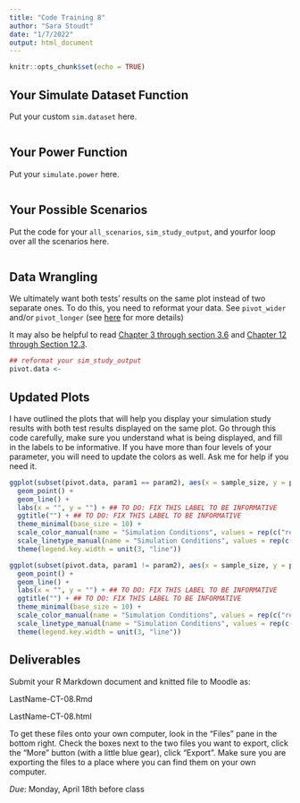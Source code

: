 ```yaml
---
title: "Code Training 8"
author: "Sara Stoudt"
date: "1/7/2022"
output: html_document
---
```


```r
knitr::opts_chunk$set(echo = TRUE)
```

## Your Simulate Dataset Function

Put your custom `sim.dataset` here.

```r

```

## Your Power Function

Put your `simulate.power` here.

```r

```

## Your Possible Scenarios

Put the code for your `all_scenarios`, `sim_study_output`, and yourfor loop over all the scenarios here.

```r



```

## Data Wrangling

We ultimately want both tests' results on the same plot instead of two separate ones. To do this, you need to reformat your data. See `pivot_wider` and/or `pivot_longer` (see [here](https://github.com/rstudio/cheatsheets/raw/master/tidyr.pdf) for more details)

It may also be helpful to read [Chapter 3 through section 3.6](https://r4ds.had.co.nz/data-visualisation.html) and [Chapter 12 through Section 12.3](https://r4ds.had.co.nz/tidy-data.html).


```r
## reformat your sim_study_output
pivot.data <- 
```

## Updated Plots

I have outlined the plots that will help you display your simulation study results with both test results displayed on the same plot. Go through this code carefully, make sure you understand what is being displayed, and fill in the labels to be informative. If you have more than four levels of your parameter, you will need to update the colors as well. Ask me for help if you need it.

```r
ggplot(subset(pivot.data, param1 == param2), aes(x = sample_size, y = power, col = interaction(test_type, param1), lty = interaction(test_type, param1), group = interaction(test_type, param1))) +
  geom_point() +
  geom_line() +
  labs(x = "", y = "") + ## TO DO: FIX THIS LABEL TO BE INFORMATIVE
  ggtitle("") + ## TO DO: FIX THIS LABEL TO BE INFORMATIVE
  theme_minimal(base_size = 10) +
  scale_color_manual(name = "Simulation Conditions", values = rep(c("red", "red", "orange", "orange", "green", "green", "blue", "blue"), times = 2)) +
  scale_linetype_manual(name = "Simulation Conditions", values = rep(c(1, 2), times = 4)) +
  theme(legend.key.width = unit(3, "line"))

ggplot(subset(pivot.data, param1 != param2), aes(x = sample_size, y = power, col = interaction(test_type, param1), lty = interaction(test_type, param1), group = interaction(test_type, param1))) +
  geom_point() +
  geom_line() +
  labs(x = "", y = "") + ## TO DO: FIX THIS LABEL TO BE INFORMATIVE
  ggtitle("") + ## TO DO: FIX THIS LABEL TO BE INFORMATIVE
  theme_minimal(base_size = 10) +
  scale_color_manual(name = "Simulation Conditions", values = rep(c("red", "red", "orange", "orange", "green", "green", "blue", "blue"), times = 2)) +
  scale_linetype_manual(name = "Simulation Conditions", values = rep(c(1, 2), times = 4)) +
  theme(legend.key.width = unit(3, "line"))

```

## Deliverables

Submit your R Markdown document and knitted file to Moodle as:

LastName-CT-08.Rmd 

LastName-CT-08.html

To get these files onto your own computer, look in the "Files" pane in the bottom right. Check the boxes next to the two files you want to export, click the "More" button (with a little blue gear), click "Export". Make sure you are exporting the files to a place where you can find them on your own computer. 

*Due*: Monday, April 18th before class


